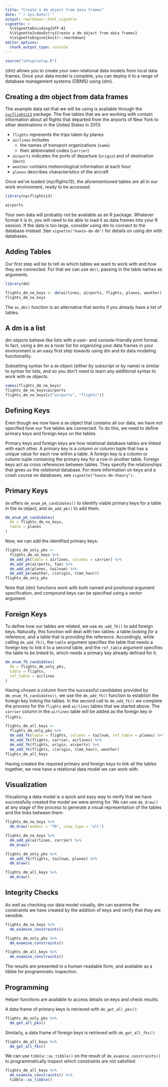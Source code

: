 ```yaml
---
title: "Create a dm object from data frames"
date: "`r Sys.Date()`"
output: rmarkdown::html_vignette
vignette: >
  %\VignetteEncoding{UTF-8}
  %\VignetteIndexEntry{Create a dm object from data frames}
  %\VignetteEngine{knitr::rmarkdown}
editor_options:
  chunk_output_type: console
---
```



``````r
source("setup/setup.R")
``````

{dm} allows you to create your own relational data models from local data frames.
Once your data model is complete, you can deploy it to a range of database management systems (DBMS) using {dm}.

## Creating a dm object from data frames

The example data set that we will be using is available through the [`nycflights13`](https://github.com/tidyverse/nycflights13) package.
The five tables that we are working with contain information about all flights that departed from the airports of New York to other destinations in the United States in 2013:

- `flights` represents the trips taken by planes
- `airlines` includes
  - the names of transport organizations (`name`)
  - their abbreviated codes (`carrier`)
- `airports` indicates the ports of departure (`origin`) and of destination (`dest`)
- `weather` contains meteorological information at each hour
- `planes` describes characteristics of the aircraft

Once we've loaded {nycflights13}, the aforementioned tables are all in our work environment, ready to be accessed.

```r
library(nycflights13)

airports
```

Your own data will probably not be available as an R package.
Whatever format it is in, you will need to be able to load it as data frames into your R session.
If the data is too large, consider using dm to connect to the database instead.
See `vignette("howto-dm-db")` for details on using dm with databases.

## Adding Tables

Our first step will be to tell `dm` which tables we want to work with and how they are connected.
For that we can use `dm()`, passing in the table names as arguments.

```r
library(dm)

flights_dm_no_keys <- dm(airlines, airports, flights, planes, weather)
flights_dm_no_keys
```

The `as_dm()` function is an alternative that works if you already have a list of tables.

## A dm is a list

dm objects behave like lists with a user- and console-friendly print format.
In fact, using a dm as a nicer list for organizing your data frames in your environment is an easy first step towards using dm and its data modeling functionality.

Subsetting syntax for a `dm` object (either by subscript or by name) is similar to syntax for lists, and so you don't need to learn any additional syntax to work with `dm` objects.

```r
names(flights_dm_no_keys)
flights_dm_no_keys$airports
flights_dm_no_keys[c("airports", "flights")]
```

## Defining Keys

Even though we now have a `dm` object that contains all our data, we have not specified how our five tables are connected.
To do this, we need to define primary keys and foreign keys on the tables.

Primary keys and foreign keys are how relational database tables are linked with each other.
A primary key is a column or column tuple that has a unique value for each row within a table.
A foreign key is a column or column tuple containing the primary key for a row in another table.
Foreign keys act as cross references between tables.
They specify the relationships that gives us the *relational* database.
For more information on keys and a crash course on databases, see `vignette("howto-dm-theory")`.

## Primary Keys

`dm` offers `dm_enum_pk_candidates()` to identify viable primary keys for a table in the `dm` object, and `dm_add_pk()` to add them.

```r
dm_enum_pk_candidates(
  dm = flights_dm_no_keys,
  table = planes
)
```

Now, we can add the identified primary keys:

```r
flights_dm_only_pks <-
  flights_dm_no_keys %>%
  dm_add_pk(table = airlines, columns = carrier) %>%
  dm_add_pk(airports, faa) %>%
  dm_add_pk(planes, tailnum) %>%
  dm_add_pk(weather, c(origin, time_hour))
flights_dm_only_pks
```

Note that {dm} functions work with both named and positional argument specification, and compound keys can be specified using a vector argument.

## Foreign Keys

To define how our tables are related, we use `dm_add_fk()` to add foreign keys.
Naturally, this function will deal with two tables: a table *looking for* a reference, and a table that is *providing* the reference.
Accordingly, while calling `dm_add_fk()`, the `table` argument specifies the table that needs a foreign key to link it to a second table, and the `ref_table` argument specifies the table to be linked to, which needs a primary key already defined for it.

```r
dm_enum_fk_candidates(
  dm = flights_dm_only_pks,
  table = flights,
  ref_table = airlines
)
```


Having chosen a column from the successful candidates provided by `dm_enum_fk_candidates()`, we use the `dm_add_fk()` function to establish the foreign key linking the tables.
In the second call to `dm_add_fk()` we complete the process for the `flights` and `airlines` tables that we started above.
The `carrier` column in the `airlines` table will be added as the foreign key in `flights`.

```r
flights_dm_all_keys <-
  flights_dm_only_pks %>%
  dm_add_fk(table = flights, columns = tailnum, ref_table = planes) %>%
  dm_add_fk(flights, carrier, airlines) %>%
  dm_add_fk(flights, origin, airports) %>%
  dm_add_fk(flights, c(origin, time_hour), weather)
flights_dm_all_keys
```

Having created the required primary and foreign keys to link all the tables together, we now have a relational data model we can work with.

## Visualization

Visualizing a data model is a quick and easy way to verify that we have successfully created the model we were aiming for.
We can use `dm_draw()` at any stage of the process to generate a visual representation of the tables and the links between them:

```r
flights_dm_no_keys %>%
  dm_draw(rankdir = "TB", view_type = "all")
```


```r
flights_dm_no_keys %>%
  dm_add_pk(airlines, carrier) %>%
  dm_draw()
```


```r
flights_dm_only_pks %>%
  dm_add_fk(flights, tailnum, planes) %>%
  dm_draw()
```


```r
flights_dm_all_keys %>%
  dm_draw()
```


## Integrity Checks

As well as checking our data model visually, dm can examine the constraints we have created by the addition of keys and verify that they are sensible.

```r
flights_dm_no_keys %>%
  dm_examine_constraints()

flights_dm_only_pks %>%
  dm_examine_constraints()

flights_dm_all_keys %>%
  dm_examine_constraints()
```

The results are presented in a human-readable form, and available as a tibble for programmatic inspection.


## Programming

Helper functions are available to access details on keys and check results.

A data frame of primary keys is retrieved with `dm_get_all_pks()`:

```r
flights_dm_only_pks %>%
  dm_get_all_pks()
```

Similarly, a data frame of foreign keys is retrieved with `dm_get_all_fks()`:

```r
flights_dm_all_keys %>%
  dm_get_all_fks()
```

We can use `tibble::as_tibble()` on the result of `dm_examine_constraints()` to programmatically inspect which constraints are not satisfied:

```r
flights_dm_all_keys %>%
  dm_examine_constraints() %>%
  tibble::as_tibble()
```
